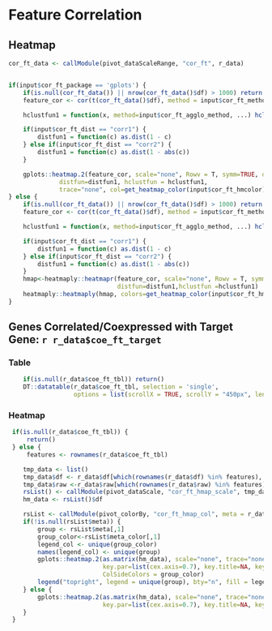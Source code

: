 
# Feature Correlation

## Heatmap

```r

cor_ft_data <- callModule(pivot_dataScaleRange, "cor_ft", r_data)


if(input$cor_ft_package == 'gplots') {
    if(is.null(cor_ft_data()) || nrow(cor_ft_data()$df) > 1000) return ()
    feature_cor <- cor(t(cor_ft_data()$df), method = input$cor_ft_method)

    hclustfun1 = function(x, method=input$cor_ft_agglo_method, ...) hclust(x, method=method, ...)

    if(input$cor_ft_dist == "corr1") {
        distfun1 = function(c) as.dist(1 - c)
    } else if(input$cor_ft_dist == "corr2") {
        distfun1 = function(c) as.dist(1 - abs(c))
    }

    gplots::heatmap.2(feature_cor, scale="none", Rowv = T, symm=TRUE, dendrogram="both",revC=T,
              distfun=distfun1, hclustfun = hclustfun1,
              trace="none", col=get_heatmap_color(input$cor_ft_hmcolor), key.par=list(cex.axis=1), key.title=NA, key.xlab="  ", key.ylab=NA, keysize=1, density.info="density", margins=c(8,6))
} else {
    if(is.null(cor_ft_data()) || nrow(cor_ft_data()$df) > 1000) return ()
    feature_cor <- cor(t(cor_ft_data()$df), method = input$cor_ft_method)

    hclustfun1 = function(x, method=input$cor_ft_agglo_method, ...) hclust(x, method=method, ...)

    if(input$cor_ft_dist == "corr1") {
        distfun1 = function(c) as.dist(1 - c)
    } else if(input$cor_ft_dist == "corr2") {
        distfun1 = function(c) as.dist(1 - abs(c))
    }
    hmap<-heatmaply::heatmapr(feature_cor, scale="none", Rowv = T, symm=TRUE, dendrogram="both", revC=T,
                              distfun=distfun1,hclustfun =hclustfun1)
    heatmaply::heatmaply(hmap, colors=get_heatmap_color(input$cor_ft_hmcolor))
}

```


## Genes Correlated/Coexpressed with Target Gene: `r r_data$coe_ft_target`

### Table

```r
    if(is.null(r_data$coe_ft_tbl)) return()
    DT::datatable(r_data$coe_ft_tbl, selection = 'single',
                  options = list(scrollX = TRUE, scrollY = "450px", lengthMenu = c(20, 50, 100)))
```

### Heatmap

```r
 if(is.null(r_data$coe_ft_tbl)) {
     return()
 } else {
     features <- rownames(r_data$coe_ft_tbl)

    tmp_data <- list()
    tmp_data$df <- r_data$df[which(rownames(r_data$df) %in% features), ]
    tmp_data$raw <-r_data$raw[which(rownames(r_data$raw) %in% features), ]
    rsList() <- callModule(pivot_dataScale, "cor_ft_hmap_scale", tmp_data)
    hm_data <- rsList()$df

    rsList <- callModule(pivot_colorBy, "cor_ft_hmap_col", meta = r_data$meta)
    if(!is.null(rsList$meta)) {
        group <- rsList$meta[,1]
        group_color<-rsList$meta_color[,1]
        legend_col <- unique(group_color)
        names(legend_col) <- unique(group)
        gplots::heatmap.2(as.matrix(hm_data), scale="none", trace="none", col=RColorBrewer::brewer.pal(9,"Blues"),
                          key.par=list(cex.axis=0.7), key.title=NA, key.xlab="  ", key.ylab=NA, keysize=.7, density.info="density", revC=T, cexCol = 1.2, margins=c(10,15),
                          ColSideColors = group_color)
        legend("topright", legend = unique(group), bty="n", fill = legend_col, text.col = legend_col, border=FALSE, y.intersp = 1.2, cex = 0.9)
    } else {
        gplots::heatmap.2(as.matrix(hm_data), scale="none", trace="none", col=RColorBrewer::brewer.pal(9,"Blues"),
                          key.par=list(cex.axis=0.7), key.title=NA, key.xlab="  ", key.ylab=NA, keysize=.7, density.info="density", revC=T, cexCol = 1.2, margins=c(8,6))
    }
 }

```

